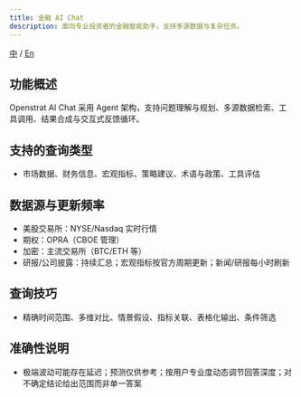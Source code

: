 ```yaml
---
title: 金融 AI Chat
description: 面向专业投资者的金融智能助手，支持多源数据与复杂任务。
---
```


[中](/zh/documentation/ai-chat) / [En](/en/documentation/ai-chat)

## 功能概述
Openstrat AI Chat 采用 Agent 架构，支持问题理解与规划、多源数据检索、工具调用、结果合成与交互式反馈循环。

## 支持的查询类型
- 市场数据、财务信息、宏观指标、策略建议、术语与政策、工具评估

## 数据源与更新频率
- 美股交易所：NYSE/Nasdaq 实时行情
- 期权：OPRA（CBOE 管理）
- 加密：主流交易所（BTC/ETH 等）
- 研报/公司披露：持续汇总；宏观指标按官方周期更新；新闻/研报每小时刷新

## 查询技巧
- 精确时间范围、多维对比、情景假设、指标关联、表格化输出、条件筛选

## 准确性说明
- 极端波动可能存在延迟；预测仅供参考；按用户专业度动态调节回答深度；对不确定结论给出范围而非单一答案

